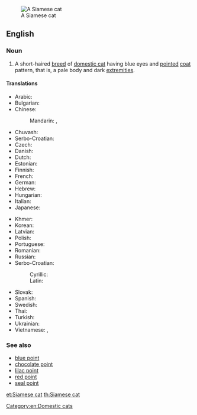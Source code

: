 [[Image:Niobe050905-Siamese Cat.jpeg|thumb|right|A Siamese cat]]
==English==
{{rfc-auto}}

===Noun===
{{en-noun|sg=[[Siamese]] [[cat]]}}

# A short-haired [[breed]] of [[domestic cat]] having blue eyes and [[pointed]] [[coat]] pattern, that is, a pale body and dark [[extremity|extremities]].

====Translations====
{{trans-top|mammal}}
* Arabic: {{t-|ar|قط سيامي|m|tr=qiTT siyaamiy|sc=Arab}}
* Bulgarian: {{t-|bg|сиамска котка|f|tr=siámska kótka|sc=Cyrl}}
* Chinese:
*: Mandarin: {{t|zh|暹羅貓|tr=|sc=Hani}}, {{t|zh|暹罗猫|tr=Xiānluó māo|sc=Hani}}<!--One of this is probably just "Siamese" and should be on that page, not this one, which is "Siamese cat".-->
* Chuvash: {{tø|cv|cиам кушакĕ|tr=|sc=Cyrl}}
* Serbo-Croatian: {{t|sh|sijamska mačka}}
* Czech: {{t-|cs|siamská kočka|f}}
* Danish: {{t-|da|siameser}}
* Dutch: {{t-|nl|siamees}}
* Estonian: {{t-|et|iiami kass}}
* Finnish:  {{t-|fi|siamilaiskissa}}
* French: {{t-|fr|chat siamois|m}}
* German: {{t-|de|Siamkatze|f}}
* Hebrew: {{t-|he|חתול סיאמי|tr=|sc=Hebr}}
* Hungarian: {{t-|hu|sziámi macska}}
* Italian: {{t-|it|gatto siamese|m}}
* Japanese: {{t-|ja|シャム猫|tr=Shamu neko|sc=Jpan}}
{{trans-mid}}
* Khmer: {{t-|km|ឆ្មាសៀម|sc=Khmr}}
* Korean: {{t-|ko|샴 고양이|tr=Syam goyang-i|sc=Kore}}
* Latvian: {{t-|lv|siāmas kaķis}}
* Polish: {{t+|pl|kot syjamski|m}}
* Portuguese: {{t-|pt|gato siamês|m}}
* Romanian: {{t-|ro|pisică siameză|f}}
* Russian: {{t-|ru|сиамская кошка|f|tr=siámskaja kóška|sc=Cyrl}}
* Serbo-Croatian:
*: Cyrillic: {{t-|sh|сијамска мачка|f}}
*: Latin: {{t-|sh|sijamska mačka|f}}
* Slovak: {{t-|sk|siamská mačka|f}}
* Spanish: {{t-|es|gato siamés|m}}
* Swedish: {{t-|sv|siames katt}}
* Thai: {{t-|th|แมววิเชียรมาศ|tr=maew wíchianmâad|sc=Thai}}
* Turkish: {{t-|tr|siyam kedi}}
* Ukrainian: {{t-|uk|сіамська кішка|f|tr=siáms'ka kíška|sc=Cyrl}}
* Vietnamese: {{t-|vi|xiêm mèo}}, {{t-|vi|xiêm la mèo}}
{{trans-bottom}}

===See also===
{{wikipedia|Siamese (cat)}}
{{commonscat|Siamese cats}}
* [[blue point]]
* [[chocolate point]]
* [[lilac point]]
* [[red point]]
* [[seal point]]

[[Category:en:Domestic cats]]

[[et:Siamese cat]]
[[th:Siamese cat]]